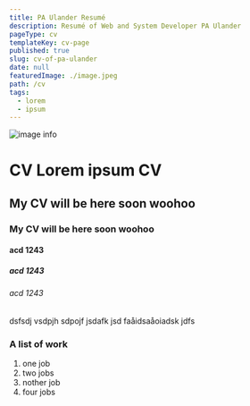 ```yaml
---
title: PA Ulander Resumé
description: Resumé of Web and System Developer PA Ulander
pageType: cv
templateKey: cv-page
published: true
slug: cv-of-pa-ulander
date: null
featuredImage: ./image.jpeg
path: /cv
tags:
  - lorem
  - ipsum
---
```


![image info](./image.jpeg)

# CV Lorem ipsum CV

## My CV will be here soon woohoo 

### My CV will be here soon woohoo 

#### acd 1243

##### acd 1243

###### acd 1243

dsfsdj vsdpjh sdpojf jsdafk jsd faåidsaåoiadsk jdfs


### A list of work
1.  one job
2.  two jobs
3.  nother job
4.  four jobs
